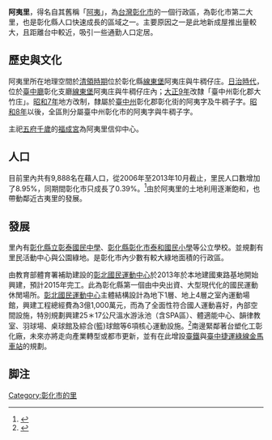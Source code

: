 '''阿夷里'''，得名自其舊稱「[[阿夷|阿夷]]」，為[[台灣|台灣]][[彰化市|彰化市]]的一個行政區，為彰化市第二大里，也是彰化縣人口快速成長的區域之一。主要原因之一是此地新成屋推出量較大，且距離台中較近，吸引一些通勤人口定居。

== 歷史與文化 ==
阿夷里所在地理空間於[[清領時期|清領時期]]位於彰化縣[[線東堡|線東堡]]阿夷庄與牛稠仔庄。[[台灣日治時期|日治時代]]，位於[[臺中廳|臺中廳]]彰化支廳[[線東堡|線東堡]]阿夷庄與牛稠仔庄內；[[大正9年|大正9年]]改隸「臺中州彰化郡大竹庄」。[[昭和7年|昭和7年]]地方改制，隸屬於[[臺中州|臺中州]]彰化郡彰化街的阿夷字及牛稠子字。[[昭和8年|昭和8年]]以後，全區則分屬臺中州彰化市的阿夷字與牛稠子字。

主祀[[五府千歲|五府千歲]]的[[阿夷里福成宮|福成宮]]為阿夷里信仰中心。

== 人口 ==
目前里內共有9,888名在藉人口，從2006年至2013年10月截止，里民人口數增加了8.95%，同期間彰化市只成長了0.39%。<ref>{{Cite web|url=http://house.chcg.gov.tw/changhua/03search/sea_b2_01.asp?yearly=95&monthly=0&button2=%E9%80%81%E5%87%BA|title=彰化縣彰化戶政事務所 - 線上查詢 - 人口統計查詢|accessdate=2017-10-31|work=house.chcg.gov.tw|language=zh-tw}}</ref>由於阿夷里的土地利用逐漸飽和，也帶動鄰近古夷里的發展。
<gallery></gallery>

== 發展 ==
里內有[[彰化縣立彰泰國民中學|彰化縣立彰泰國民中學]]、[[彰化縣彰化市泰和國民小學|彰化縣彰化市泰和國民小學]]等公立學校。並規劃有里民活動中心與公園綠地。是彰化市內少數有較大綠地面積的行政區。

由教育部體育署補助建設的[[彰北國民運動中心|彰北國民運動中心]]於2013年於本地建國東路基地開始興建，預計2015年完工。此為彰化縣第一個由中央出資、大型現代化的國民運動休閒場所。[[彰北國民運動中心|彰北國民運動中心]]主體結構設計為地下1層、地上4層之室內運動場館，興建工程總經費為3億1,000萬元，而為了全面性符合國人運動喜好，內部空間設施，特別規劃興建25＊17公尺溫水游泳池（含SPA區）、體適能中心、韻律教室、羽球場、桌球館及綜合(籃)球館等6項核心運動設施。<ref>{{Cite news|url=http://www.edu.tw/pages/detail.aspx?Node=1088&Page=22279&wid=d5f7055e-a9e5-4311-9d7f-6831202fa970&Index=1|title=教育部全球資訊網[ 即時新聞 ]|date=2014-05-19|newspaper=archive.is|accessdate=2017-10-31|deadurl=yes|archiveurl=https://archive.is/20140519013420/http://www.edu.tw/pages/detail.aspx?Node=1088&Page=22279&wid=d5f7055e-a9e5-4311-9d7f-6831202fa970&Index=1|archivedate=2014-05-19}}</ref>南邊緊鄰著台塑化工彰化廠，未來亦將走向產業轉型或都市更新，並有在此增設[[臺鐵|臺鐵]]與[[臺中捷運綠線|臺中捷運綠線]][[金馬車站|金馬車站]]的規劃。

== 脚注 ==
{{reflist|1}}

{{彰化縣北部的村里}}

[[Category:彰化市的里|Category:彰化市的里]]